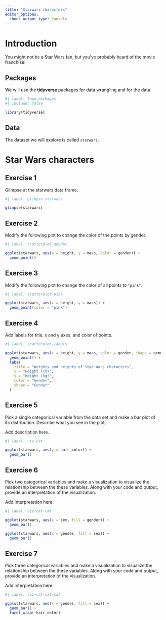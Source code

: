 ```yaml
---
title: "Starwars characters"
editor_options: 
  chunk_output_type: console
---
```


# Introduction

You might not be a Star Wars fan, but you've probably heard of the movie franchise!

## Packages

We will use the **tidyverse** packages for data wrangling and for the data.

```r
#| label: load-packages
#| include: false

library(tidyverse)
```

## Data

The dataset we will explore is called `starwars`.

# Star Wars characters

## Exercise 1

Glimpse at the starwars data frame.

```r
#| label: glimpse-starwars

glimpse(starwars)
```

## Exercise 2

Modify the following plot to change the color of the points by gender.

```r
#| label: scatterplot-gender

ggplot(starwars, aes(x = height, y = mass, color = gender)) +
  geom_point()
```

## Exercise 3

Modify the following plot to change the color of all points to `"pink"`.

```r
#| label: scatterplot-pink

ggplot(starwars, aes(x = height, y = mass)) +
  geom_point(color = "pink")
```

## Exercise 4

Add labels for title, x and y axes, and color of points.

```r
#| label: scatterplot-labels

ggplot(starwars, aes(x = height, y = mass, color = gender, shape = gender)) +
  geom_point() +
  labs(
    title = "Weights and heights of Star Wars characters",
    x = "Height (cm)",
    y = "Weight (kg)",
    color = "Gender",
    shape = "Gender"
  )
```

## Exercise 5

Pick a single categorical variable from the data set and make a bar plot of its distribution.
Describe what you see in the plot.

Add description here.

```r
#| label: viz-cat

ggplot(starwars, aes(y = hair_color)) +
  geom_bar()
```

## Exercise 6

Pick two categorical variables and make a visualization to visualize the relationship between the these variables.
Along with your code and output, provide an interpretation of the visualization.

Add interpretation here.

```r
#| label: viz-cat-cat

ggplot(starwars, aes(x = sex, fill = gender)) +
  geom_bar()

ggplot(starwars, aes(x = gender, fill = sex)) +
  geom_bar()
```

## Exercise 7

Pick three categorical variables and make a visualization to visualize the relationship between the these variables.
Along with your code and output, provide an interpretation of the visualization.

Add interpretation here.

```r
#| label: viz-cat-cat-cat

ggplot(starwars, aes(x = gender, fill = sex)) +
  geom_bar() +
  facet_wrap(~hair_color)
```
